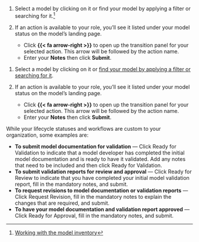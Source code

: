 :::: {.content-visible unless-format="revealjs"}
1. Select a model by clicking on it or find your model by applying a filter or searching for it.^[[Working with the model inventory](/guide/model-inventory/working-with-model-inventory.qmd#search-filter-and-sort-models)]

1. If an action is available to your role, you'll see it listed under your model status on the model's landing page.

    - Click **{{< fa arrow-right >}}** to open up the transition panel for your selected action. This arrow will be followed by the action name.
    - Enter your **Notes** then click **Submit**. 

::::

:::: {.content-hidden unless-format="revealjs"}
1. Select a model by clicking on it or [find your model by applying a filter or searching for it](/guide/model-inventory/working-with-model-inventory.qmd#search-filter-and-sort-models).

1. If an action is available to your role, you'll see it listed under your model status on the model's landing page.

    - Click **{{< fa arrow-right >}}** to open up the transition panel for your selected action. This arrow will be followed by the action name.
    - Enter your **Notes** then click **Submit**. 

While your lifecycle statuses and workflows are custom to your organization, some examples are:

- **To submit model documentation for validation** — Click Ready for Validation to indicate that a model developer has completed the initial model documentation and is ready to have it validated. Add any notes that need to be included and then click Ready for Validation.
- **To submit validation reports for review and approval** — Click Ready for Review to indicate that you have completed your initial model validation report, fill in the mandatory notes, and submit.
- **To request revisions to model documentation or validation reports** — Click Request Revision, fill in the mandatory notes to explain the changes that are required, and submit.
- **To have your model documentation and validation report approved** — Click Ready for Approval, fill in the mandatory notes, and submit.

::::



